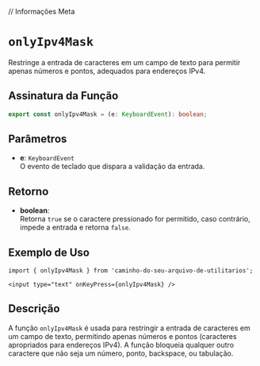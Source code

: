 
// Informações Meta
<Meta title="Functions/onlyIpv4Mask" />

# `onlyIpv4Mask`

Restringe a entrada de caracteres em um campo de texto para permitir apenas números e pontos, adequados para endereços IPv4.

## Assinatura da Função

```typescript
export const onlyIpv4Mask = (e: KeyboardEvent): boolean;
```

## Parâmetros

- **e**: `KeyboardEvent`  
  O evento de teclado que dispara a validação da entrada.

## Retorno

- **boolean**:  
  Retorna `true` se o caractere pressionado for permitido, caso contrário, impede a entrada e retorna `false`.

## Exemplo de Uso

```tsx
import { onlyIpv4Mask } from 'caminho-do-seu-arquivo-de-utilitarios';

<input type="text" onKeyPress={onlyIpv4Mask} />
```

## Descrição

A função `onlyIpv4Mask` é usada para restringir a entrada de caracteres em um campo de texto, permitindo apenas números e pontos (caracteres apropriados para endereços IPv4). A função bloqueia qualquer outro caractere que não seja um número, ponto, backspace, ou tabulação.
